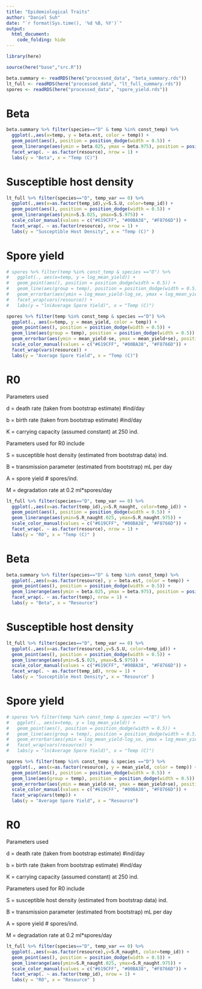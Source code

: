 ```yaml
---
title: "Epidemiological Traits"
author: "Daniel Suh"
date: "`r format(Sys.time(), '%d %B, %Y')`"
output: 
  html_document:
    code_folding: hide
---
```


```r
library(here)

source(here("base","src.R"))
```

```r
beta.summary <- readRDS(here("processed_data", "beta_summary.rds"))
lt_full <- readRDS(here("processed_data", "lt_full_summary.rds"))
spores <- readRDS(here("processed_data", "spore_yield.rds"))
```

# Beta

```r
beta.summary %>% filter(species=="D" & temp %in% const_temp) %>% 
  ggplot(.,aes(x=temp, y = beta.est, color = temp)) +
  geom_point(aes(), position = position_dodge(width = 0.5)) + 
  geom_linerange(aes(ymin = beta.025, ymax = beta.975), position = position_dodge(width = 0.5)) + 
  facet_wrap(. ~ as.factor(resource), nrow = 1) + 
  labs(y = "Beta", x = "Temp (C)")

```

<!-- Exposure dose, time, and volume were meant to be consistent across all treatments which means that Beta should end up as a function of the probability of infection. As expected, the patterns in Beta and probabilities of infection match well. -->

<!-- ```{r} -->
<!-- prevalence <- readRDS(here("processed_data", "prevalence.rds")) -->
<!-- ``` -->

<!-- ```{r} -->
<!-- prevalence %>% filter(temp %in% const_temp & species =="D") %>% -->
<!--   ggplot(.,aes(x=ID, y = prev, group = temp, color = temp))  + -->
<!--   geom_point(aes(), position = position_dodge(width = 0.5)) +  -->
<!--   geom_errorbar(aes(ymin = conf$lower, ymax = conf$upper), position = position_dodge(width = 0.5)) + -->
<!--   theme_minimal() + labs(title = "Probability of Infection") -->
<!-- ``` -->

# Susceptible host density

```r
lt_full %>% filter(species=="D", temp_var == 0) %>% 
  ggplot(.,aes(x=as.factor(temp_id),y=S.S.U, color=temp_id)) + 
  geom_point(aes(), position = position_dodge(width = 0.5)) + 
  geom_linerange(aes(ymin=S.S.025, ymax=S.S.975)) + 
  scale_color_manual(values = c("#619CFF", "#00BA38", "#F8766D")) + 
  facet_wrap(. ~ as.factor(resource), nrow = 1) + 
  labs(y = "Susceptible Host Density", x = "Temp (C)" )

```

# Spore yield

```r
# spores %>% filter(temp %in% const_temp & species =="D") %>%  
#   ggplot(., aes(x=temp, y = log_mean_yield)) + 
#   geom_point(aes(), position = position_dodge(width = 0.5)) + 
#   geom_line(aes(group = temp), position = position_dodge(width = 0.5)) +
#   geom_errorbar(aes(ymin = log_mean_yield-log_se, ymax = log_mean_yield+log_se), position = position_dodge(width = 0.5)) +
#   facet_wrap(vars(resource)) + 
#   labs(y = "ln(Average Spore Yield)", x = "Temp (C)")

spores %>% filter(temp %in% const_temp & species =="D") %>%  
  ggplot(., aes(x=temp, y = mean_yield, color = temp)) + 
  geom_point(aes(), position = position_dodge(width = 0.5)) + 
  geom_line(aes(group = temp), position = position_dodge(width = 0.5)) +
  geom_errorbar(aes(ymin = mean_yield-se, ymax = mean_yield+se), position = position_dodge(width = 0.5)) +
  scale_color_manual(values = c("#619CFF", "#00BA38", "#F8766D")) + 
  facet_wrap(vars(resource)) + 
  labs(y = "Average Spore Yield", x = "Temp (C)")
```


# R0

Parameters used

d = death rate (taken from bootstrap estimate) #ind/day

b = birth rate (taken from bootstrap estimate) #ind/day

K = carrying capacity (assumed constant) at 250 ind.


Parameters used for R0 include

S = susceptible host density (estimated from bootstrap data) ind.

B = transmission parameter (estimated from bootstrap) mL per day

A = spore yield # spores/ind.

M = degradation rate at 0.2 ml*spores/day


```r
lt_full %>% filter(species=="D", temp_var == 0) %>% 
  ggplot(.,aes(x=as.factor(temp_id),y=S.R_naught, color=temp_id)) + 
  geom_point(aes(), position = position_dodge(width = 0.5)) + 
  geom_linerange(aes(ymin=S.R_naught.025, ymax=S.R_naught.975)) + 
  scale_color_manual(values = c("#619CFF", "#00BA38", "#F8766D")) + 
  facet_wrap(. ~ as.factor(resource), nrow = 1) + 
  labs(y = "R0", x = "Temp (C)" )
```


# Beta

```r
beta.summary %>% filter(species=="D" & temp %in% const_temp) %>% 
  ggplot(.,aes(x=as.factor(resource), y = beta.est, color = temp)) +
  geom_point(aes(), position = position_dodge(width = 0.5)) + 
  geom_linerange(aes(ymin = beta.025, ymax = beta.975), position = position_dodge(width = 0.5)) + 
  facet_wrap(. ~ as.factor(temp), nrow = 1) + 
  labs(y = "Beta", x = "Resource")

```

<!-- Exposure dose, time, and volume were meant to be consistent across all treatments which means that Beta should end up as a function of the probability of infection. As expected, the patterns in Beta and probabilities of infection match well. -->

<!-- ```{r} -->
<!-- prevalence <- readRDS(here("processed_data", "prevalence.rds")) -->
<!-- ``` -->

<!-- ```{r} -->
<!-- prevalence %>% filter(temp %in% const_temp & species =="D") %>% -->
<!--   ggplot(.,aes(x=ID, y = prev, group = temp, color = temp))  + -->
<!--   geom_point(aes(), position = position_dodge(width = 0.5)) +  -->
<!--   geom_errorbar(aes(ymin = conf$lower, ymax = conf$upper), position = position_dodge(width = 0.5)) + -->
<!--   theme_minimal() + labs(title = "Probability of Infection") -->
<!-- ``` -->

# Susceptible host density

```r
lt_full %>% filter(species=="D", temp_var == 0) %>% 
  ggplot(.,aes(x=as.factor(resource),y=S.S.U, color=temp_id)) + 
  geom_point(aes(), position = position_dodge(width = 0.5)) + 
  geom_linerange(aes(ymin=S.S.025, ymax=S.S.975)) + 
  scale_color_manual(values = c("#619CFF", "#00BA38", "#F8766D")) + 
  facet_wrap(. ~ as.factor(temp_id), nrow = 1) + 
  labs(y = "Susceptible Host Density", x = "Resource" )

```

# Spore yield

```r
# spores %>% filter(temp %in% const_temp & species =="D") %>%  
#   ggplot(., aes(x=temp, y = log_mean_yield)) + 
#   geom_point(aes(), position = position_dodge(width = 0.5)) + 
#   geom_line(aes(group = temp), position = position_dodge(width = 0.5)) +
#   geom_errorbar(aes(ymin = log_mean_yield-log_se, ymax = log_mean_yield+log_se), position = position_dodge(width = 0.5)) +
#   facet_wrap(vars(resource)) + 
#   labs(y = "ln(Average Spore Yield)", x = "Temp (C)")

spores %>% filter(temp %in% const_temp & species =="D") %>%  
  ggplot(., aes(x=as.factor(resource), y = mean_yield, color = temp)) + 
  geom_point(aes(), position = position_dodge(width = 0.5)) + 
  geom_line(aes(group = temp), position = position_dodge(width = 0.5)) +
  geom_errorbar(aes(ymin = mean_yield-se, ymax = mean_yield+se), position = position_dodge(width = 0.5)) +
  scale_color_manual(values = c("#619CFF", "#00BA38", "#F8766D")) + 
  facet_wrap(vars(temp)) + 
  labs(y = "Average Spore Yield", x = "Resource")
```


# R0

Parameters used

d = death rate (taken from bootstrap estimate) #ind/day

b = birth rate (taken from bootstrap estimate) #ind/day

K = carrying capacity (assumed constant) at 250 ind.


Parameters used for R0 include

S = susceptible host density (estimated from bootstrap data) ind.

B = transmission parameter (estimated from bootstrap) mL per day

A = spore yield # spores/ind.

M = degradation rate at 0.2 ml*spores/day


```r
lt_full %>% filter(species=="D", temp_var == 0) %>% 
  ggplot(.,aes(x=as.factor(resource),y=S.R_naught, color=temp_id)) + 
  geom_point(aes(), position = position_dodge(width = 0.5)) + 
  geom_linerange(aes(ymin=S.R_naught.025, ymax=S.R_naught.975)) + 
  scale_color_manual(values = c("#619CFF", "#00BA38", "#F8766D")) + 
  facet_wrap(. ~ as.factor(temp_id), nrow = 1) + 
  labs(y = "R0", x = "Resource" )
```
